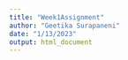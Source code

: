 ```yaml
---
title: "Week1Assignment"
author: "Geetika Surapaneni"
date: "1/13/2023"
output: html_document
---
```

